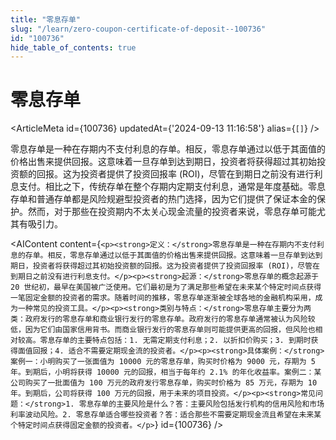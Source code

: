 ```yaml
---
title: "零息存单"
slug: "/learn/zero-coupon-certificate-of-deposit--100736"
id: "100736"
hide_table_of_contents: true
---
```



# 零息存单

<ArticleMeta id={100736} updatedAt={'2024-09-13 11:16:58'} alias={`[]`} />
<div className='border-solid border-b border-t-0 my-4 border-[var(--ifm-color-gray-300)]' />

零息存单是一种在存期内不支付利息的存单。相反，零息存单通过以低于其面值的价格出售来提供回报。这意味着一旦存单到达到期日，投资者将获得超过其初始投资额的回报。这为投资者提供了投资回报率 (ROI)，尽管在到期日之前没有进行利息支付。相比之下，传统存单在整个存期内定期支付利息，通常是年度基础。零息存单和普通存单都是风险规避型投资者的热门选择，因为它们提供了保证本金的保护。然而，对于那些在投资期内不太关心现金流量的投资者来说，零息存单可能尤其有吸引力。

<AIContent content={`<p><strong>定义：</strong>零息存单是一种在存期内不支付利息的存单。相反，零息存单通过以低于其面值的价格出售来提供回报。这意味着一旦存单到达到期日，投资者将获得超过其初始投资额的回报。这为投资者提供了投资回报率 (ROI)，尽管在到期日之前没有进行利息支付。</p><p><strong>起源：</strong>零息存单的概念起源于 20 世纪初，最早在美国被广泛使用。它们最初是为了满足那些希望在未来某个特定时间点获得一笔固定金额的投资者的需求。随着时间的推移，零息存单逐渐被全球各地的金融机构采用，成为一种常见的投资工具。</p><p><strong>类别与特点：</strong>零息存单主要分为两类：政府发行的零息存单和商业银行发行的零息存单。政府发行的零息存单通常被认为风险较低，因为它们由国家信用背书。而商业银行发行的零息存单则可能提供更高的回报，但风险也相对较高。零息存单的主要特点包括：1. 无需定期支付利息；2. 以折扣价购买；3. 到期时获得面值回报；4. 适合不需要定期现金流的投资者。</p><p><strong>具体案例：</strong>案例一：小明购买了一张面值为 10000 元的零息存单，购买时价格为 9000 元，存期为 5 年。到期后，小明将获得 10000 元的回报，相当于每年约 2.1% 的年化收益率。案例二：某公司购买了一批面值为 100 万元的政府发行零息存单，购买时价格为 85 万元，存期为 10 年。到期后，公司将获得 100 万元的回报，用于未来的项目投资。</p><p><strong>常见问题：</strong>1. 零息存单的主要风险是什么？答：主要风险包括发行机构的信用风险和市场利率波动风险。2. 零息存单适合哪些投资者？答：适合那些不需要定期现金流且希望在未来某个特定时间点获得固定金额的投资者。</p>`} id={100736} />
